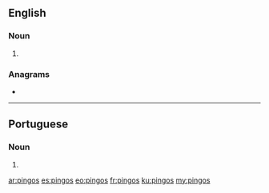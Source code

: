 ==English==

===Noun===
{{head|en|noun plural form}}

# {{plural of|pingo|lang=en}}

===Anagrams===
* {{l|en|posing}}

----

==Portuguese==

===Noun===
{{head|pt|noun plural form}}

# {{plural of|pingo|lang=pt}}

[[ar:pingos]]
[[es:pingos]]
[[eo:pingos]]
[[fr:pingos]]
[[ku:pingos]]
[[my:pingos]]